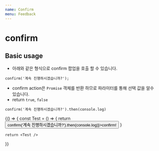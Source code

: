 ```yaml
---
name: Confirm
menu: Feedback
---
```



# confirm

## Basic usage

- 아래와 같은 형식으로 confirm 팝업을 호출 할 수 있습니다.
```
confirm('계속 진행하시겠습니까?');
```

- confirm action은 `Promise` 객체를 반환 하므로 파라미터를 통해 선택 값을 알수 있습니다.
- return `true`, `false`
```
confirm('계속 진행하시겠습니까?').then(console.log)
```

<Playground>
  {() => {
    const Test = () => {
      return <Button onClick={() => confirm('계속 진행하시겠습니까?').then(console.log)}>confirm!</Button>
    }

    return <Test />
  }}
</Playground>
